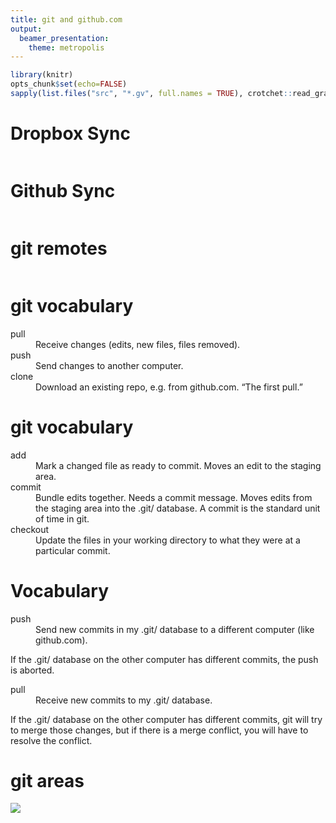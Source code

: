 ```yaml
---
title: git and github.com
output:
  beamer_presentation:
    theme: metropolis
---
```

```r
library(knitr)
opts_chunk$set(echo=FALSE)
sapply(list.files("src", "*.gv", full.names = TRUE), crotchet::read_graphviz_chunk)
```

# Dropbox Sync

```r
```

# Github Sync

```r
```

# git remotes

```r
```

# git vocabulary

pull
: Receive changes (edits, new files, files removed).

push
: Send changes to another computer.

clone
: Download an existing repo, e.g. from github.com. "The first pull."

# git vocabulary

add
: Mark a changed file as ready to commit. Moves an edit to the staging area.

commit
: Bundle edits together. Needs a commit message. Moves edits from the staging area into 
  the .git/ database. A commit is the standard unit of time in git.

checkout
: Update the files in your working directory to what they were at a particular commit.

# Vocabulary

push
: Send new commits in my .git/ database to a different computer (like
  github.com).
  
If the .git/ database on the other computer has different commits, the push is aborted.

pull
: Receive new commits to my .git/ database.

If the .git/ database on the other computer has different commits, git will try to merge those changes, but if there is a merge conflict, you will have to resolve the conflict.

# git areas

![](img/git-areas.png)
